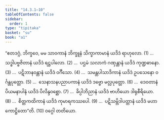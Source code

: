 ```yaml
---
title: "14.3.1–10"
tableOfContents: false
sidebar:
  order: 1
type: "tipitaka"
basket: "su"
book: "a1"
---
```



<DynamicBreadcrumb />

<Division number="209" book="a1" e="ch" v="15" p="24">

<Paragraph number="294" book="a1">
“ဧတဒဂ္ဂံ, ဘိက္ခဝေ, မမ သာဝကာနံ ဘိက္ခူနံ သိက္ခာကာမာနံ ယဒိဒံ ရာဟုလော. (1)
</Paragraph>

</Division>
<Division number="210" book="a1" e="ch" v="15" p="25">

<Paragraph number="295" book="a1">
…  သဒ္ဓါပဗ္ဗဇိတာနံ ယဒိဒံ ရဋ္ဌပါလော. (2)
</Paragraph>

</Division>
<Division number="211" book="a1" e="ch" v="15" p="25">

<Paragraph number="296" book="a1">
…  ပဌမံ သလာကံ ဂဏှန္တာနံ ယဒိဒံ ကုဏ္ဍဓာနော. (3)
</Paragraph>

</Division>
<Division number="212" book="a1" e="ch" v="15" p="25">

<Paragraph number="297" book="a1">
…  ပဋိဘာနဝန္တာနံ ယဒိဒံ ဝင်္ဂီသော. (4)
</Paragraph>

</Division>
<Division number="213" book="a1" e="ch" v="15" p="25">

<Paragraph number="298" book="a1">
…  သမန္တပါသာဒိကာနံ ယဒိဒံ ဥပသေနော ဝင်္ဂန္တပုတ္တော. (5)
</Paragraph>

</Division>
<Division number="214" book="a1" e="ch" v="15" p="25">

<Paragraph number="299" book="a1">
…  သေနာသနပညာပကာနံ ယဒိဒံ ဒဗ္ဗော မလ္လပုတ္တော. (6)
</Paragraph>

</Division>
<Division number="215" book="a1" e="ch" v="15" p="25">

<Paragraph number="300" book="a1">
…  ဒေဝတာနံ ပိယမနာပါနံ ယဒိဒံ ပိလိန္ဒဝစ္ဆော. (7)
</Paragraph>

</Division>
<Division number="216" book="a1" e="ch" v="15" p="25">

<Paragraph number="301" book="a1">
…  ခိပ္ပါဘိညာနံ ယဒိဒံ ဗာဟိယော ဒါရုစီရိယော. (8)
</Paragraph>

</Division>
<Division number="217" book="a1" e="ch" v="15" p="25">

<Paragraph number="302" book="a1">
…  စိတ္တကထိကာနံ ယဒိဒံ ကုမာရကဿပေါ. (9)
</Paragraph>

</Division>
<Division number="218" book="a1" e="ch" v="15" p="25">

<Paragraph number="303" book="a1">
…  ပဋိသမ္ဘိဒါပတ္တာနံ ယဒိဒံ မဟာကောဋ္ဌိတော”တိ. (10)

</Paragraph>
</Division>

<Paragraph number="304" type="center" book="a1">
ဝဂ္ဂေါ တတိယော.
</Paragraph>